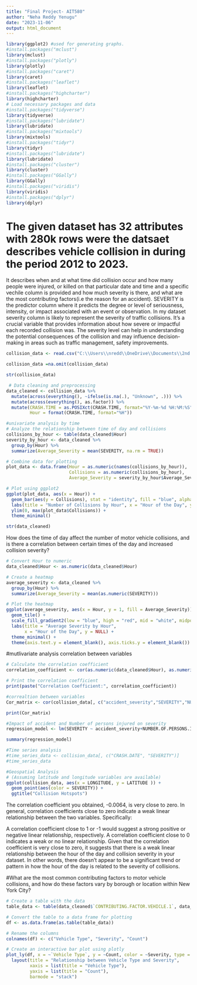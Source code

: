---
title: "Final Project- AIT580"
author: "Neha Reddy Yenugu"
date: "2023-11-06"
output: html_document
---

```{r}
library(ggplot2) #used for generating graphs.
#install.packages("mclust")
library(mclust)
#install.packages("plotly")
library(plotly)
#install.packages("caret")
library(caret)
#install.packages("leaflet")
library(leaflet)
#install.packages("highcharter")
library(highcharter)
# Load necessary packages and data
#install.packages("tidyverse")
library(tidyverse)
#install.packages("lubridate")
library(lubridate)
#install.packages("mixtools")
library(mixtools)
#install.packages("tidyr")
library(tidyr)
#install.packages("lubridate")
library(lubridate)
#install.packages("cluster")
library(cluster)
#install.packages("GGally")
library(GGally)
#install.packages("viridis")
library(viridis)
#install.packages("dplyr")
library(dplyr)


```

#  The given dataset has 32 attributes with 280k rows were the datsaet describes vehicle collision in during the period 2012 to 2023.
It describes when and at what time did collision occur and how many people were injured, or killed on that particular date and time and a specific vechile column is provided and how much severity is there, and what are the most contributing factors(i.e the reason for an accident). SEVERITY is the predictor column where it predicts the degree or level of seriousness, intensity, or impact associated with an event or observation. In my dataset severity column is likely to represent the severity of traffic collisions. It's a crucial variable that provides information about how severe or impactful each recorded collision was. The severity level can help in understanding the potential consequences of the collision and may influence decision-making in areas such as traffic management, safety improvements. 

```{r}
collision_data <- read.csv("C:\\Users\\nredd\\OneDrive\\Documents\\2nd sem\\AIT580\\Final Project\\collision_data_new.csv")
```

```{r}
collision_data =na.omit(collision_data) 
```

```{r}
str(collision_data)

```

```{r}
 # Data cleaning and preprocessing
data_cleaned <- collision_data %>%
  mutate(across(everything(), ~ifelse(is.na(.), "Unknown", .))) %>%
  mutate(across(everything(), as.factor)) %>%
  mutate(CRASH.TIME = as.POSIXct(CRASH.TIME, format="%Y-%m-%d %H:%M:%S"),
         Hour = format(CRASH.TIME, format="%H"))

#univariate analysis by time
# Analyze the relationship between time of day and collisions
collisions_by_hour <- table(data_cleaned$Hour)
severity_by_hour <- data_cleaned %>%
  group_by(Hour) %>%
  summarize(Average_Severity = mean(SEVERITY, na.rm = TRUE))

# Combine data for plotting
plot_data <- data.frame(Hour = as.numeric(names(collisions_by_hour)),
                        Collisions = as.numeric(collisions_by_hour),
                        Average_Severity = severity_by_hour$Average_Severity)

# Plot using ggplot2
ggplot(plot_data, aes(x = Hour)) +
  geom_bar(aes(y = Collisions), stat = "identity", fill = "blue", alpha = 0.7) +
  labs(title = "Number of Collisions by Hour", x = "Hour of the Day", y = "Number of Collisions") +
  ylim(0, max(plot_data$Collisions)) +
  theme_minimal()


```

```{r}
str(data_cleaned)
```

How does the time of day affect the number of motor vehicle collisions, and is there a correlation between certain times of the day and increased collision severity?

```{r}
# Convert Hour to numeric
data_cleaned$Hour <- as.numeric(data_cleaned$Hour)

# Create a heatmap
average_severity <- data_cleaned %>%
  group_by(Hour) %>%
  summarize(Average_Severity = mean(as.numeric(SEVERITY)))

# Plot the heatmap
ggplot(average_severity, aes(x = Hour, y = 1, fill = Average_Severity)) +
  geom_tile() +
  scale_fill_gradient2(low = "blue", high = "red", mid = "white", midpoint = mean(average_severity$Average_Severity)) +
  labs(title = "Average Severity by Hour",
       x = "Hour of the Day", y = NULL) +
  theme_minimal() +
  theme(axis.text.y = element_blank(), axis.ticks.y = element_blank())

```

#mutlivariate analysis correlation between variables
```{r}
# Calculate the correlation coefficient
correlation_coefficient <- cor(as.numeric(data_cleaned$Hour), as.numeric(data_cleaned$SEVERITY), use = "complete.obs")

# Print the correlation coefficient
print(paste("Correlation Coefficient:", correlation_coefficient))

#correaltion between variables
Cor_matrix <- cor(collision_data[, c("accident_severity","SEVERITY","NUMBER.OF.PERSONS.INJURED")])

print(Cor_matrix)

#Impact of accident and Number of persons injured on severity
regression_model <- lm(SEVERITY ~ accident_severity+NUMBER.OF.PERSONS.INJURED, data = collision_data)

summary(regression_model)

#Time series analysis
#time_series_data <- collision_data[, c("CRASH.DATE", "SEVERITY")]
#time_series_data

#Geospatial Analysis
# (Assuming latitude and longitude variables are available)
ggplot(collision_data, aes(x = LONGITUDE, y = LATITUDE )) +
  geom_point(aes(color = SEVERITY)) +
  ggtitle("Collision Hotspots")
```

The correlation coefficient you obtained, -0.0064, is very close to zero. In general, correlation coefficients close to zero indicate a weak linear relationship between the two variables. Specifically:

A correlation coefficient close to 1 or -1 would suggest a strong positive or negative linear relationship, respectively.
A correlation coefficient close to 0 indicates a weak or no linear relationship.
Given that the correlation coefficient is very close to zero, it suggests that there is a weak linear relationship between the hour of the day and collision severity in your dataset. In other words, there doesn't appear to be a significant trend or pattern in how the hour of the day is related to the severity of collisions.


#What are the most common contributing factors to motor vehicle collisions, and how do these factors vary by borough or location within New York City?

```{r}
# Create a table with the data
table_data <- table(data_cleaned$`CONTRIBUTING.FACTOR.VEHICLE.1`, data_cleaned$`accident_severity`)

# Convert the table to a data frame for plotting
df <- as.data.frame(as.table(table_data))

# Rename the columns
colnames(df) <- c("Vehicle Type", "Severity", "Count")

# Create an interactive bar plot using plotly
plot_ly(df, x = ~`Vehicle Type`, y = ~Count, color = ~Severity, type = "bar") %>%
  layout(title = "Relationship between Vehicle Type and Severity",
         xaxis = list(title = "Vehicle Type"),
         yaxis = list(title = "Count"),
         barmode = "stack")

```


